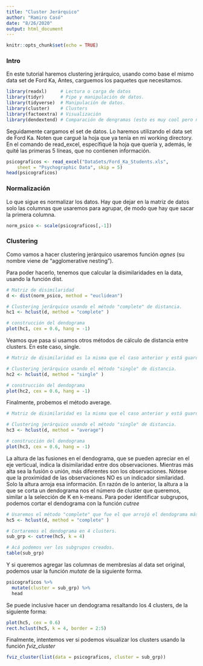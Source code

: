 ```yaml
---
title: "Cluster Jerárquico"
author: "Ramiro Casó"
date: "8/26/2020"
output: html_document
---
```


```r
knitr::opts_chunk$set(echo = TRUE)
```

### Intro

En este tutorial haremos clustering jerárquico, usando como base el mismo data set de Ford Ka, Antes, carguemos los paquetes que necesitamos. 


```r

library(readxl)     # Lectura o carga de datos
library(tidyr)      # Pipe y manipulación de datos. 
library(tidyverse)  # Manipulación de datos. 
library(cluster)    # Clusters
library(factoextra) # Visualización 
library(dendextend) # Comparación de dengramas (esto es muy cool pero no lo he hecho aún)
```

Seguidamente cargamos el set de datos. Lo haremos utilizando el data set de Ford Ka. Noten que cargué la hoja que ya tenía en mi working directory. En el comando de read_excel, específiqué la hoja que quería y, además, le quité las primeras 5 líneas, que no contienen información. 

```r
psicograficos <- read_excel("DataSets/Ford_Ka_Students.xls", 
    sheet = "Psychographic Data", skip = 5)
head(psicograficos)
```


### Normalización

Lo que sigue es normalizar los datos. Hay que dejar en la matriz de datos solo las columnas que usaremos para agrupar, de modo que hay que sacar la primera columna. 
```r
norm_psico <- scale(psicograficos[,-1])
```


### Clustering
Como vamos a hacer clustering jerárquico usaremos función *agnes* (su nombre viene de "agglomerative nesting").

Para poder hacerlo, tenemos que calcular la disimilaridades en la data, usando la función dist. 
```r
# Matriz de disimilaridad
d <- dist(norm_psico, method = "euclidean")

# Clustering jerárquico usando el método "complete" de distancia. 
hc1 <- hclust(d, method = "complete" )

# construcción del dendograma
plot(hc1, cex = 0.6, hang = -1)
```

Veamos que pasa si usamos otros métodos de cálculo de distancia entre clusters. En este caso, single. 
```r
# Matriz de disimilaridad es la misma que el caso anterior y está guardada en el objeto d

# Clustering jerárquico usando el método "single" de distancia. 
hc2 <- hclust(d, method = "single" )

# construcción del dendograma
plot(hc2, cex = 0.6, hang = -1)
```

Finalmente, probemos el método average. 
```r
# Matriz de disimilaridad es la misma que el caso anterior y está guardada en el objeto d

# Clustering jerárquico usando el método "single" de distancia. 
hc3 <- hclust(d, method = "average")

# construcción del dendograma
plot(hc3, cex = 0.6, hang = -1)
```

La altura de las fusiones en el dendograma, que se pueden apreciar en el eje verticual, indica la disimilaridad entre dos observaciones. Mientras más alta sea la fusión o unión, más diferentes son los observaciones. Nótese que la proximidad de las observaciones NO es un indicador similaridad. Solo la altura arroja esa información. 
En razón de lo anterior, la altura a la que se corta un dendograma nos el número de cluster que queremos, similar a la selección de K en k-means. Para poder identificar subgrupos, podemos cortar el dendograma con la función *cutree*

```r
# Usaremos el método "complete" que fue el que arrojó el dendograma más claro. 
hc5 <- hclust(d, method = "complete" )

# Cortaremos el dendograma en 4 clusters. 
sub_grp <- cutree(hc5, k = 4)

# Acá podemos ver los subgrupos creados. 
table(sub_grp)

```

Y si queremos agregar las columnas de membresías al data set original, podemos usar la función *mutate* de la siguiente forma. 
```r
psicograficos %>%
  mutate(cluster = sub_grp) %>%
  head
```

Se puede inclusive hacer un dendograma resaltando los 4 clusters, de la siguiente forma: 
```r
plot(hc5, cex = 0.6)
rect.hclust(hc5, k = 4, border = 2:5)
```

Finalmente, intentemos ver si podemos visualizar los clusters usando la función *fviz_cluster*

```r
fviz_cluster(list(data = psicograficos, cluster = sub_grp))
```

